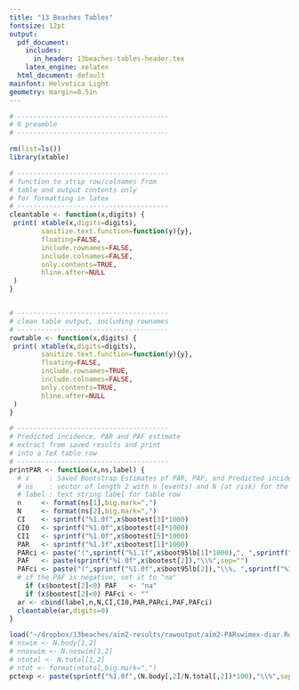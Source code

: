 ```yaml
---
title: "13 Beaches Tables"
fontsize: 12pt
output:
  pdf_document:
    includes:
      in_header: 13beaches-tables-header.tex
    latex_engine: xelatex
  html_document: default
mainfont: Helvetica Light
geometry: margin=0.5in
---
```



```r
# --------------------------------------
# R preamble
# --------------------------------------

rm(list=ls())
library(xtable)

# --------------------------------------
# function to strip row/colnames from 
# table and output contents only
# for formatting in latex
# --------------------------------------
cleantable <- function(x,digits) {
 print( xtable(x,digits=digits),
        sanitize.text.function=function(y){y},
        floating=FALSE,
        include.rownames=FALSE,
        include.colnames=FALSE,
        only.contents=TRUE,
        hline.after=NULL
 )
}


# --------------------------------------
# clean table output, including rownames
# --------------------------------------
rowtable <- function(x,digits) {
 print( xtable(x,digits=digits),
        sanitize.text.function=function(y){y},
        floating=FALSE,
        include.rownames=TRUE,
        include.colnames=FALSE,
        only.contents=TRUE,
        hline.after=NULL
 )
}
```


\blandscape
\begin{table}[h!tb]
\begin{center}
\caption{Participant Characteristics by Age Category \label{tab:ptable}}
\begin{footnotesize}
\begin{tabular}{l rrr rrr rrr rrr}
 & \\
  & \multicolumn{3}{c}{All Ages \textsuperscript{a}} & \multicolumn{3}{c}{Age 0 to 4 Years} & \multicolumn{3}{c}{Age 5 to 10 Years} & \multicolumn{3}{c}{Age >10 Years}   \\
 % & N & \% & Median (IQR) &  N & \% & Median (IQR) & N & \% & Median (IQR) & N & \% & Median (IQR) \\
    & N & \% & Median &  N & \% & Median & N & \% & Median  & N & \% & Median \\
  &  &  & (IQR) &  &  &  (IQR) &  &  &  (IQR) &  &  &  (IQR) \\
\hline
```r
# ----------------------------
# Study participant table
# ----------------------------
load("~/dropbox/13beaches/aim1-results/rawoutput/aim1-descriptive-stat-tables.Rdata")
# add footnotes to rows
tab.res[21,1] <- paste(tab.res[21,1],"\\textsuperscript{b}")
tab.res[22,1] <- paste(tab.res[22,1],"\\textsuperscript{b}")
cleantable(tab.res,0)
```
\hline
\end{tabular}
\end{footnotesize}
\end{center}
\begin{scriptsize}
\medskip
\textsuperscript{a} All ages category includes 1,155 individuals with no age information. \\
\textsuperscript{b} Time spent in the water limited to beachgoers with body immersion, head immersion, or swallowed water exposure.
\end{scriptsize}
\end{table}
\elandscape


```r
# --------------------------------------
# Predicted incidence, PAR and PAF estimate
# extract from saved results and print
# into a TeX table row
# --------------------------------------
printPAR <- function(x,ns,label) {
  # x     : Saved Bootstrap Estimates of PAR, PAF, and Predicted incidence
  # ns    : vector of length 2 with n (events) and N (at risk) for the row
  # label : text string label for table row
  n     <- format(ns[1],big.mark=",")
  N     <- format(ns[2],big.mark=",")
  CI    <- sprintf("%1.0f",x$bootest[3]*1000)
  CI0   <- sprintf("%1.0f",x$bootest[4]*1000)
  CI1   <- sprintf("%1.0f",x$bootest[5]*1000)
  PAR   <- sprintf("%1.1f",x$bootest[1]*1000)
  PARci <- paste("(",sprintf("%1.1f",x$boot95lb[1]*1000),", ",sprintf("%1.1f",x$boot95ub[1]*1000),")",sep="")
  PAF   <- paste(sprintf("%1.0f",x$bootest[2]),"\\%",sep="")
  PAFci <- paste("(",sprintf("%1.0f",x$boot95lb[2]),"\\%, ",sprintf("%1.0f",x$boot95ub[2]),"\\%)",sep="")
  # if the PAF is negative, set it to "na"
    if (x$bootest[2]<0) PAF   <- "na"
    if (x$bootest[2]<0) PAFci <- ""
  ar <- cbind(label,n,N,CI,CI0,PAR,PARci,PAF,PAFci)
  cleantable(ar,digits=0) 
}
```

```r
load("~/dropbox/13beaches/aim2-results/rawoutput/aim2-PARswimex-diar.Rdata")
# nswim <- N.body[1,2]
# nnoswim <- N.noswim[1,2]
# ntotal <- N.total[1,2]
# ntot <- format(ntotal,big.mark=",")
pctexp <- paste(sprintf("%1.0f",(N.body[,2]/N.total[,2])*100),"\\%",sep="")
```
\begin{table}[h!tb]
\begin{center}
\begin{minipage}{0.8\textwidth}
\caption{Population Attributable Risk Among Beachgoers Due to Body Immersion Swimming. \label{tab:ARswimexp}}
\end{minipage}
\begin{tabular}{l rr cc rl rl}
 & \\
&   &                & \multicolumn{2}{c}{Predicted Incidence \textsuperscript{a}}  & \multicolumn{2}{c}{Population}        & \multicolumn{2}{c}{Population}    \\
 &  &                & \multicolumn{2}{c}{per 1000}             & \multicolumn{2}{c}{Attributable Risk \textsuperscript{b}} & \multicolumn{2}{c}{Attributable Fraction \textsuperscript{c}} \\
\cline{4-5}
 & N   & N            & Observed & No Swim                       & \multicolumn{2}{c}{(95\% CI)}         & \multicolumn{2}{c}{(95\% CI)} \\
 &  Events &  At Risk & Exposure & Exposure &  \\
\hline
& \\
\textbf{Diarrhea, episodes} \\
```r
load("~/dropbox/13beaches/aim2-results/rawoutput/aim2-PARswimex-diar.Rdata")
printPAR(PARswimex.diar,N.total[1,],label="All Ages")
```
Age Stratified \\
```r
printPAR(PARswimex.diar.0to4,N.total[2,],label="~~Ages 0 to 4")
printPAR(PARswimex.diar.5to10,N.total[3,],label="~~Ages 5 to 10")
printPAR(PARswimex.diar.11plus,N.total[4,],label="~~Ages >10")
```
& \\
\textbf{Gastrointestinal} \\
\textbf{illness \textsuperscript{d}, episodes} \\
```r
load("~/dropbox/13beaches/aim2-results/rawoutput/aim2-PARswimex-gi.Rdata")
printPAR(PARswimex.gi,N.total[1,],label="All Ages")
```
Age Stratified \\
```r
printPAR(PARswimex.gi.0to4,N.total[2,],label="~~Ages 0 to 4")
printPAR(PARswimex.gi.5to10,N.total[3,],label="~~Ages 5 to 10")
printPAR(PARswimex.gi.11plus,N.total[4,],label="~~Ages >10")
```
& \\
\textbf{Missed Daily} \\
\textbf{Activities \textsuperscript{e}, days} \\
```r
load("~/dropbox/13beaches/aim2-results/rawoutput/aim2-PARswimex-dailygi.Rdata")
printPAR(PARswimex.dailygi,N.total[1,],"All Ages")
```
Age Stratified \\
```r
# TEMP CODE
# zero-out a few unrealistic estimates that weren't filtered in ARboot
  PARswimex.dailygi.0to4$stats[(PARswimex.dailygi.0to4$stats[,3]>10), ] <- NA
  PARswimex.dailygi.0to4$bootest  <- apply(PARswimex.dailygi.0to4$stats,2,function(x) mean(x,na.rm=T))
  PARswimex.dailygi.0to4$boot95lb <- apply(PARswimex.dailygi.0to4$stats,2,function(x) quantile(x,prob=c(0.025),na.rm=T))
  PARswimex.dailygi.0to4$boot95ub <- apply(PARswimex.dailygi.0to4$stats,2,function(x) quantile(x,prob=c(0.975),na.rm=T))
printPAR(PARswimex.dailygi.0to4,N.total[2,],label="~~Ages 0 to 4")
printPAR(PARswimex.dailygi.5to10,N.total[3,],label="~~Ages 5 to 10")
printPAR(PARswimex.dailygi.11plus,N.total[4,],label="~~Ages >10")
```
& \\
\textbf{Missed Paid} \\
\textbf{Work \textsuperscript{f}, days} \\
```r
load("~/dropbox/13beaches/aim2-results/rawoutput/aim2-PARswimex-workgi.Rdata")
printPAR(PARswimex.workgi,N.total[1,],"All Ages\\textsuperscript{h}")
```

& \\
\textbf{Medical Visits \textsuperscript{g},} \\
\textbf{events} \\
```r
load("~/dropbox/13beaches/aim2-results/rawoutput/aim2-PARswimex-medgi.Rdata")
printPAR(PARswimex.medgi,N.total[1,],label="All Ages\\textsuperscript{h}")
```
& \\
\hline
\end{tabular}
\end{center}

\begin{scriptsize}
\begin{minipage}{\textwidth}
\begin{enumerate}
  \setlength{\itemsep}{1pt}
  \item[a] Predicted incidence per 1000 among all beachgoers under the empirical distribution of swim exposure (observed) and under a counterfactual scenario where nobody entered the water. Estimates are from a multivariable regression model adjusted for a range of potential confounders and beach level fixed-effects (see text for details).
  \item[b] Population Attributable Risk is the number of events per 1000 beachgoers that would be prevented if swimming exposure were removed from the population. The proportion exposed to body immersion swimming was: all ages (`r pctexp[1]`), ages 0-4 (`r pctexp[2]`), ages 5-10 (`r pctexp[3]`), ages >10 (`r pctexp[4]`). Supplement File 1 Appendix 2 includes additional details.
  \item[c] Population Attributable Fraction is the percentage of events among beachgoers attributable to body immersion swimming.
  \item[d] Gastrointestinal illness was defined as (i) diarrhea or (ii) vomiting or (iii) stomach cramps and missed daily activities or (iv) nausea and missed daily activities.
  \item[e] Includes days of school, work, or vacation missed because of gastrointestinal illness.
  \item[f] Includes work days missed because of gastrointestinal illness.
  \item[g] Includes phone consultations, outpatient visits, and emergency room visits due to gastrointestinal illness. 
  \item[h] Outcome incidence was too rare to calculate age-stratified estimates.
\end{enumerate}
\end{minipage}
\end{scriptsize}
\end{table}









